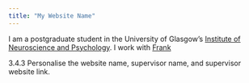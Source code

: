 ```yaml
---
title: "My Website Name"
---
```


I am a postgraduate student in the University of Glasgow's
[Institute of Neuroscience and Psychology](http://www.gla.ac.uk/researchinstitutes/neurosciencepsychology/).
I work with [Frank](http://supervisor/website)

3.4.3 Personalise the website name, supervisor name, and supervisor website link.
